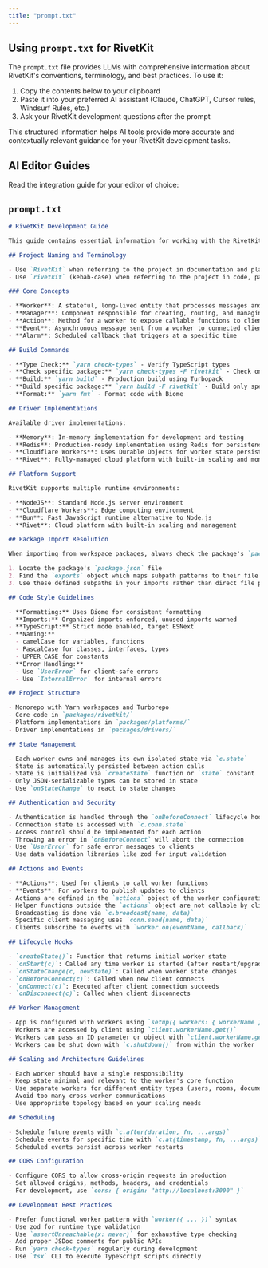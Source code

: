 ```yaml
---
title: "prompt.txt"
---
```


## Using `prompt.txt` for RivetKit

The `prompt.txt` file provides LLMs with comprehensive information about RivetKit's conventions, terminology, and best practices. To use it:

1. Copy the contents below to your clipboard
2. Paste it into your preferred AI assistant (Claude, ChatGPT, Cursor rules, Windsurf Rules, etc.)
3. Ask your RivetKit development questions after the prompt

This structured information helps AI tools provide more accurate and contextually relevant guidance for your RivetKit development tasks.

## AI Editor Guides

Read the integration guide for your editor of choice:

<CardGroup cols={3}>
  <Card title="Cursor" href="/llm/cursor" horizontal={true} />
  <Card title="Windsurf" href="/llm/windsurf" horizontal={true} />
  <Card title="Claude Code" href="/llm/claude" horizontal={true} />
</CardGroup>

## `prompt.txt`

````markdown prompt.txt
# RivetKit Development Guide

This guide contains essential information for working with the RivetKit project.

## Project Naming and Terminology

- Use `RivetKit` when referring to the project in documentation and plain English
- Use `rivetkit` (kebab-case) when referring to the project in code, package names, and imports

### Core Concepts

- **Worker**: A stateful, long-lived entity that processes messages and maintains state
- **Manager**: Component responsible for creating, routing, and managing worker instances
- **Action**: Method for a worker to expose callable functions to clients
- **Event**: Asynchronous message sent from a worker to connected clients
- **Alarm**: Scheduled callback that triggers at a specific time

## Build Commands

- **Type Check:** `yarn check-types` - Verify TypeScript types
- **Check specific package:** `yarn check-types -F rivetkit` - Check only specified package
- **Build:** `yarn build` - Production build using Turbopack
- **Build specific package:** `yarn build -F rivetkit` - Build only specified package
- **Format:** `yarn fmt` - Format code with Biome

## Driver Implementations

Available driver implementations:

- **Memory**: In-memory implementation for development and testing
- **Redis**: Production-ready implementation using Redis for persistence and pub/sub
- **Cloudflare Workers**: Uses Durable Objects for worker state persistence
- **Rivet**: Fully-managed cloud platform with built-in scaling and monitoring

## Platform Support

RivetKit supports multiple runtime environments:

- **NodeJS**: Standard Node.js server environment
- **Cloudflare Workers**: Edge computing environment
- **Bun**: Fast JavaScript runtime alternative to Node.js
- **Rivet**: Cloud platform with built-in scaling and management

## Package Import Resolution

When importing from workspace packages, always check the package's `package.json` file under the `exports` field to determine the correct import paths:

1. Locate the package's `package.json` file
2. Find the `exports` object which maps subpath patterns to their file locations
3. Use these defined subpaths in your imports rather than direct file paths

## Code Style Guidelines

- **Formatting:** Uses Biome for consistent formatting
- **Imports:** Organized imports enforced, unused imports warned
- **TypeScript:** Strict mode enabled, target ESNext
- **Naming:** 
  - camelCase for variables, functions
  - PascalCase for classes, interfaces, types
  - UPPER_CASE for constants
- **Error Handling:** 
  - Use `UserError` for client-safe errors
  - Use `InternalError` for internal errors

## Project Structure

- Monorepo with Yarn workspaces and Turborepo
- Core code in `packages/rivetkit/`
- Platform implementations in `packages/platforms/`
- Driver implementations in `packages/drivers/`

## State Management

- Each worker owns and manages its own isolated state via `c.state`
- State is automatically persisted between action calls
- State is initialized via `createState` function or `state` constant
- Only JSON-serializable types can be stored in state
- Use `onStateChange` to react to state changes

## Authentication and Security

- Authentication is handled through the `onBeforeConnect` lifecycle hook
- Connection state is accessed with `c.conn.state`
- Access control should be implemented for each action
- Throwing an error in `onBeforeConnect` will abort the connection
- Use `UserError` for safe error messages to clients
- Use data validation libraries like zod for input validation

## Actions and Events

- **Actions**: Used for clients to call worker functions
- **Events**: For workers to publish updates to clients
- Actions are defined in the `actions` object of the worker configuration
- Helper functions outside the `actions` object are not callable by clients
- Broadcasting is done via `c.broadcast(name, data)`
- Specific client messaging uses `conn.send(name, data)`
- Clients subscribe to events with `worker.on(eventName, callback)`

## Lifecycle Hooks

- `createState()`: Function that returns initial worker state
- `onStart(c)`: Called any time worker is started (after restart/upgrade)
- `onStateChange(c, newState)`: Called when worker state changes
- `onBeforeConnect(c)`: Called when new client connects
- `onConnect(c)`: Executed after client connection succeeds
- `onDisconnect(c)`: Called when client disconnects

## Worker Management

- App is configured with workers using `setup({ workers: { workerName }})` followed by `serve(app)`
- Workers are accessed by client using `client.workerName.get()`
- Workers can pass an ID parameter or object with `client.workerName.get(id)` or `client.workerName.get({key: value})`
- Workers can be shut down with `c.shutdown()` from within the worker

## Scaling and Architecture Guidelines

- Each worker should have a single responsibility
- Keep state minimal and relevant to the worker's core function
- Use separate workers for different entity types (users, rooms, documents)
- Avoid too many cross-worker communications
- Use appropriate topology based on your scaling needs

## Scheduling

- Schedule future events with `c.after(duration, fn, ...args)`
- Schedule events for specific time with `c.at(timestamp, fn, ...args)`
- Scheduled events persist across worker restarts

## CORS Configuration

- Configure CORS to allow cross-origin requests in production
- Set allowed origins, methods, headers, and credentials
- For development, use `cors: { origin: "http://localhost:3000" }`

## Development Best Practices

- Prefer functional worker pattern with `worker({ ... })` syntax
- Use zod for runtime type validation
- Use `assertUnreachable(x: never)` for exhaustive type checking
- Add proper JSDoc comments for public APIs
- Run `yarn check-types` regularly during development
- Use `tsx` CLI to execute TypeScript scripts directly
````
